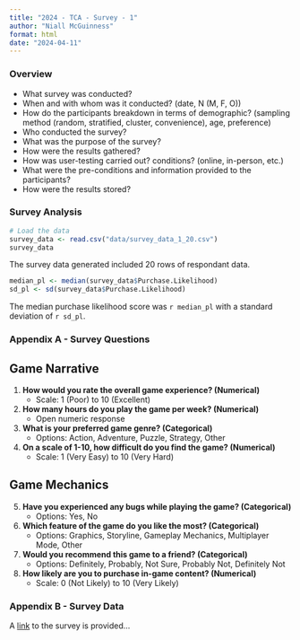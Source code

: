 ```yaml
---
title: "2024 - TCA - Survey - 1"
author: "Niall McGuinness"
format: html
date: "2024-04-11"
---
```


### Overview
- What survey was conducted?
- When and with whom was it conducted? (date, N (M, F, O))
- How do the participants breakdown in terms of demographic?
(sampling method (random, stratified, cluster, convenience), age, preference)
- Who conducted the survey?
- What was the purpose of the survey?
- How were the results gathered?
- How was user-testing carried out? conditions? (online, in-person, etc.)
- What were the pre-conditions and information provided to the participants?
- How were the results stored?

### Survey Analysis

```r
# Load the data
survey_data <- read.csv("data/survey_data_1_20.csv")
survey_data

```

The survey data generated included 20 rows of respondant data.

```r
median_pl <- median(survey_data$Purchase.Likelihood)
sd_pl <- sd(survey_data$Purchase.Likelihood)

```

The median purchase likelihood score was `r median_pl` with a standard deviation of `r sd_pl`.


### Appendix A - Survey Questions

## Game Narrative
1.  **How would you rate the overall game experience? (Numerical)**
    -   Scale: 1 (Poor) to 10 (Excellent)
2.  **How many hours do you play the game per week? (Numerical)**
    -   Open numeric response
3.  **What is your preferred game genre? (Categorical)**
    -   Options: Action, Adventure, Puzzle, Strategy, Other
4.  **On a scale of 1-10, how difficult do you find the game? (Numerical)**
    -   Scale: 1 (Very Easy) to 10 (Very Hard)

## Game Mechanics    
    
5.  **Have you experienced any bugs while playing the game? (Categorical)**
    -   Options: Yes, No
6.  **Which feature of the game do you like the most? (Categorical)**
    -   Options: Graphics, Storyline, Gameplay Mechanics, Multiplayer Mode, Other
7.  **Would you recommend this game to a friend? (Categorical)**
    -   Options: Definitely, Probably, Not Sure, Probably Not, Definitely Not
8.  **How likely are you to purchase in-game content? (Numerical)**
    -   Scale: 0 (Not Likely) to 10 (Very Likely)
    
### Appendix B - Survey Data

A [link](www.dkit.ie) to the survey is provided...


